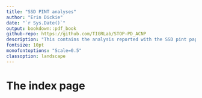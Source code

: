 ```yaml
---
title: "SSD PINT analyses"
author: "Erin Dickie"
date: "`r Sys.Date()`" 
output: bookdown::pdf_book
github-repo: https://github.com/TIGRLab/STOP-PD_ACNP
description: "This contains the analysis reported with the SSD pint paper"
fontsize: 10pt
monofontoptions: "Scale=0.5"
classoption: landscape
---
```


# The index page